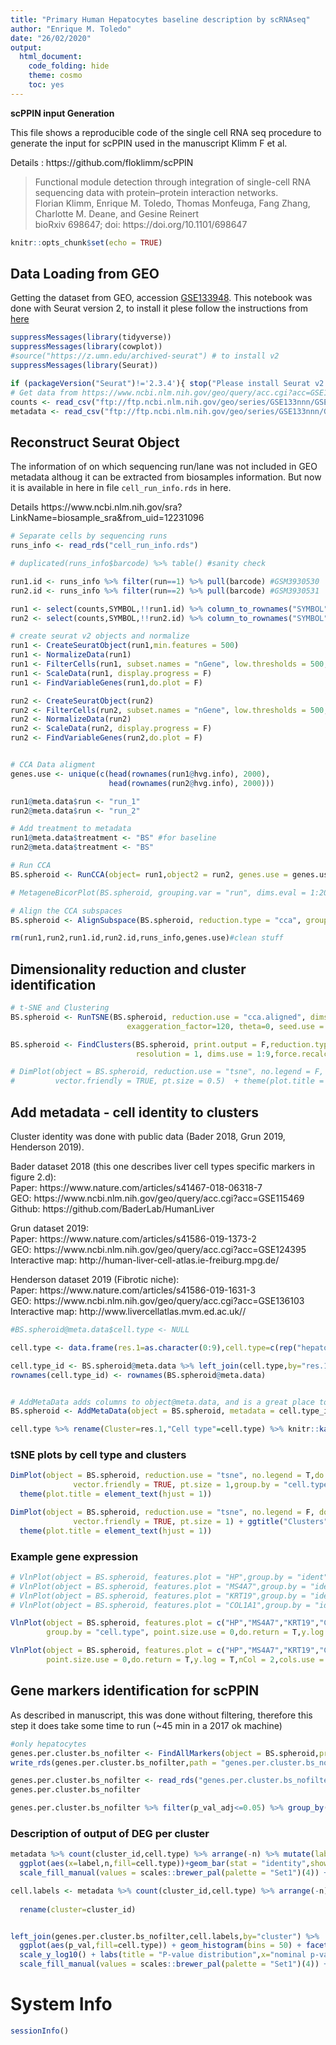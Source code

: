 ```yaml
---
title: "Primary Human Hepatocytes baseline description by scRNAseq"
author: "Enrique M. Toledo"
date: "26/02/2020"
output: 
  html_document: 
    code_folding: hide
    theme: cosmo
    toc: yes
---
```


**scPPIN input Generation**


This file shows a reproducible code of the single cell RNA seq procedure to generate the input for scPPIN used in the manuscript Klimm F et al.
    
Details : https://github.com/floklimm/scPPIN
      
> Functional module detection through integration of single-cell RNA sequencing data with protein–protein interaction networks.  
> Florian Klimm, Enrique M. Toledo, Thomas Monfeuga, Fang Zhang, Charlotte M. Deane, and Gesine Reinert  
> bioRxiv 698647; doi: https://doi.org/10.1101/698647     

 
```r
knitr::opts_chunk$set(echo = TRUE)
```

## Data Loading from GEO

Getting the dataset from GEO, accession [GSE133948](https://www.ncbi.nlm.nih.gov/geo/query/acc.cgi?acc=GSE133948).
This notebook was done with Seurat version 2, to install it plese follow the instructions from [here](https://satijalab.org/seurat/install.html)

```r
suppressMessages(library(tidyverse))
suppressMessages(library(cowplot))
#source("https://z.umn.edu/archived-seurat") # to install v2 
suppressMessages(library(Seurat))
```

```r
if (packageVersion("Seurat")!='2.3.4'){ stop("Please install Seurat v2. Instructions here: https://satijalab.org/seurat/install.html")}
# Get data from https://www.ncbi.nlm.nih.gov/geo/query/acc.cgi?acc=GSE133948
counts <- read_csv("ftp://ftp.ncbi.nlm.nih.gov/geo/series/GSE133nnn/GSE133948/suppl/GSE133948_Raw.counts_baseline_liverspheroid.csv.gz") %>% rename(SYMBOL=X1)
metadata <- read_csv("ftp://ftp.ncbi.nlm.nih.gov/geo/series/GSE133nnn/GSE133948/suppl/GSE133948_metadata_cells.csv.gz")
```

## Reconstruct Seurat Object

The information of on which sequencing run/lane was not included in GEO metadata althoug it can be extracted from biosamples information. But now it is available in here in file `cell_run_info.rds` in here.    

Details https://www.ncbi.nlm.nih.gov/sra?LinkName=biosample_sra&from_uid=12231096   

```r
# Separate cells by sequencing runs
runs_info <- read_rds("cell_run_info.rds")

# duplicated(runs_info$barcode) %>% table() #sanity check

run1.id <- runs_info %>% filter(run==1) %>% pull(barcode) #GSM3930530
run2.id <- runs_info %>% filter(run==2) %>% pull(barcode) #GSM3930531

run1 <- select(counts,SYMBOL,!!run1.id) %>% column_to_rownames("SYMBOL") %>% as.data.frame()
run2 <- select(counts,SYMBOL,!!run2.id) %>% column_to_rownames("SYMBOL") %>% as.data.frame()

# create seurat v2 objects and normalize
run1 <- CreateSeuratObject(run1,min.features = 500)
run1 <- NormalizeData(run1)
run1 <- FilterCells(run1, subset.names = "nGene", low.thresholds = 500, high.thresholds = 6000)
run1 <- ScaleData(run1, display.progress = F)
run1 <- FindVariableGenes(run1,do.plot = F)

run2 <- CreateSeuratObject(run2)
run2 <- FilterCells(run2, subset.names = "nGene", low.thresholds = 500, high.thresholds = 6000)
run2 <- NormalizeData(run2)
run2 <- ScaleData(run2, display.progress = F)
run2 <- FindVariableGenes(run2,do.plot = F)


# CCA Data aligment
genes.use <- unique(c(head(rownames(run1@hvg.info), 2000),
                      head(rownames(run2@hvg.info), 2000)))

run1@meta.data$run <- "run_1"
run2@meta.data$run <- "run_2"

# Add treatment to metadata
run1@meta.data$treatment <- "BS" #for baseline
run2@meta.data$treatment <- "BS"

# Run CCA
BS.spheroid <- RunCCA(object= run1,object2 = run2, genes.use = genes.use)

# MetageneBicorPlot(BS.spheroid, grouping.var = "run", dims.eval = 1:20, display.progress = F)

# Align the CCA subspaces 
BS.spheroid <- AlignSubspace(BS.spheroid, reduction.type = "cca", grouping.var = "run", dims.align = 1:9)

rm(run1,run2,run1.id,run2.id,runs_info,genes.use)#clean stuff
```


## Dimensionality reduction and cluster identification

```r
# t-SNE and Clustering
BS.spheroid <- RunTSNE(BS.spheroid, reduction.use = "cca.aligned", dims.use = 1:9, do.fast = F,perplexity=100,
                          exaggeration_factor=120, theta=0, seed.use = 12345,tsne.method = "Rtsne")

BS.spheroid <- FindClusters(BS.spheroid, print.output = F,reduction.type = "cca.aligned",
                            resolution = 1, dims.use = 1:9,force.recalc = T,save.SNN=T)

# DimPlot(object = BS.spheroid, reduction.use = "tsne", no.legend = F, do.return = TRUE, group.by = "ident",
#         vector.friendly = TRUE, pt.size = 0.5)  + theme(plot.title = element_text(hjust = 0.5))

```


## Add metadata -  cell identity to clusters

Cluster identity was done with public data (Bader 2018, Grun 2019, Henderson 2019).

Bader dataset 2018 (this one describes liver cell types specific markers in figure 2.d):     
Paper: https://www.nature.com/articles/s41467-018-06318-7    
GEO: https://www.ncbi.nlm.nih.gov/geo/query/acc.cgi?acc=GSE115469    
Github: https://github.com/BaderLab/HumanLiver    
     
Grun dataset 2019:      
Paper: https://www.nature.com/articles/s41586-019-1373-2   
GEO: https://www.ncbi.nlm.nih.gov/geo/query/acc.cgi?acc=GSE124395   
Interactive map: http://human-liver-cell-atlas.ie-freiburg.mpg.de/    
     
Henderson dataset 2019 (Fibrotic niche):    
Paper: https://www.nature.com/articles/s41586-019-1631-3    
GEO: https://www.ncbi.nlm.nih.gov/geo/query/acc.cgi?acc=GSE136103    
Interactive map: http://www.livercellatlas.mvm.ed.ac.uk//   


```r
#BS.spheroid@meta.data$cell.type <- NULL

cell.type <- data.frame(res.1=as.character(0:9),cell.type=c(rep("hepatocyte",4),"macrophage",rep("hepatocyte",3),"cholangiocytes","stellated"))

cell.type_id <- BS.spheroid@meta.data %>% left_join(cell.type,by="res.1") #%>% dplyr::select(cell.type)
rownames(cell.type_id) <- rownames(BS.spheroid@meta.data)


# AddMetaData adds columns to object@meta.data, and is a great place to
BS.spheroid <- AddMetaData(object = BS.spheroid, metadata = cell.type_id, col.name = "cell.type")

cell.type %>% rename(Cluster=res.1,"Cell type"=cell.type) %>% knitr::kable()
```

### tSNE plots by cell type and clusters
```r
DimPlot(object = BS.spheroid, reduction.use = "tsne", no.legend = T,do.label = T, do.return = TRUE, 
              vector.friendly = TRUE, pt.size = 1,group.by = "cell.type") + ggtitle("Cell types") +
  theme(plot.title = element_text(hjust = 1))

DimPlot(object = BS.spheroid, reduction.use = "tsne", no.legend = F, do.return = TRUE, 
              vector.friendly = TRUE, pt.size = 1) + ggtitle("Clusters") + 
  theme(plot.title = element_text(hjust = 1))


```

### Example gene expression
```r
# VlnPlot(object = BS.spheroid, features.plot = "HP",group.by = "ident", point.size.use = 0,do.return = T,y.log = T) + theme_classic() + theme(legend.position = "none")
# VlnPlot(object = BS.spheroid, features.plot = "MS4A7",group.by = "ident", point.size.use = 0,do.return = T,y.log = T) + theme_classic() + theme(legend.position = "none")
# VlnPlot(object = BS.spheroid, features.plot = "KRT19",group.by = "ident", point.size.use = 0,do.return = T,y.log = T) + theme_classic() + theme(legend.position = "none")
# VlnPlot(object = BS.spheroid, features.plot = "COL1A1",group.by = "ident", point.size.use = 0,do.return = T,y.log = T) + theme_classic() + theme(legend.position = "none")

VlnPlot(object = BS.spheroid, features.plot = c("HP","MS4A7","KRT19","COL1A1"),
        group.by = "cell.type", point.size.use = 0,do.return = T,y.log = T,nCol = 2,cols.use = scales::viridis_pal()(4)) 

VlnPlot(object = BS.spheroid, features.plot = c("HP","MS4A7","KRT19","COL1A1"),
        point.size.use = 0,do.return = T,y.log = T,nCol = 2,cols.use = scales::viridis_pal()(10)) 

```


## Gene markers identification for scPPIN

As described in manuscript, this was done without filtering, therefore this step it does take some time to run (~45 min in a 2017 ok machine)
```r
#only hepatocytes
genes.per.cluster.bs_nofilter <- FindAllMarkers(object = BS.spheroid,print.bar = F,random.seed = 12345,logfc.threshold=0.0,return.thresh = 1)
write_rds(genes.per.cluster.bs_nofilter,path = "genes.per.cluster.bs_nofilter_20190423.RDS",compress = "xz")
```

```r
genes.per.cluster.bs_nofilter <- read_rds("genes.per.cluster.bs_nofilter_20190423.RDS") %>% as_tibble()
genes.per.cluster.bs_nofilter

genes.per.cluster.bs_nofilter %>% filter(p_val_adj<=0.05) %>% group_by(cluster) %>% inner_join(cell.type,by=c("cluster"="res.1")) %>% count(cell.type) %>% rename("number of cells"=n)

```


### Description of output of DEG per cluster

```r

metadata %>% count(cluster_id,cell.type) %>% arrange(-n) %>% mutate(label=paste0("C",cluster_id,"_",cell.type)) %>% 
  ggplot(aes(x=label,n,fill=cell.type))+geom_bar(stat = "identity",show.legend = F) + labs(x=NULL,y="Counts") + coord_flip() +
  scale_fill_manual(values = scales::brewer_pal(palette = "Set1")(4)) + ggtitle("Cells per cluster")

cell.labels <- metadata %>% count(cluster_id,cell.type) %>% arrange(-n) %>% mutate(label=paste0("C",cluster_id,"_",cell.type),
                                                                                   cluster_id=as.character(cluster_id)) %>%
  rename(cluster=cluster_id)


left_join(genes.per.cluster.bs_nofilter,cell.labels,by="cluster") %>% 
  ggplot(aes(p_val,fill=cell.type)) + geom_histogram(bins = 50) + facet_wrap(~label,scales = "free_y",ncol = 3) + 
  scale_y_log10() + labs(title = "P-value distribution",x="nominal p-value",y="count") + theme_classic() +
  scale_fill_manual(values = scales::brewer_pal(palette = "Set1")(4)) + theme(legend.position = "none")


```


<!-- ### Pairwise combination cluster versus cluster -->


<!-- ```{r,eval=FALSE} -->
<!-- # get all pairwise combinations, half of the triangle -->
<!-- #Clusters <- unique(as.numeric(BS.spheroid@meta.data$res.1)) %>% sort() -->

<!-- Clusters <- cell.type %>% filter(cell.type=="hepatocyte") %>% pull(res.1) %>% as.character() -->

<!-- pariwised.combinations <- combn(Clusters,2) %>% t() %>% data.frame() %>% rename(ident.1=X1,ident.2=X2) -->


<!-- # A versus B amd B versus A just for completeness -->
<!-- pariwised.combinations <- rbind(pariwised.combinations, -->
<!--                                 data.frame(ident.1=pariwised.combinations$ident.2,ident.2=pariwised.combinations$ident.1)) -->

<!-- BS.spheroid <- SetAllIdent(BS.spheroid,id = "res.1" ) -->

<!-- cluster_vs_cluster <- data.frame() -->
<!-- for (i in 1:nrow(pariwised.combinations)) { -->
<!--   combination <- paste0("Cluster_Number_",pariwised.combinations[i,1],"_vs_",pariwised.combinations[i,2])   -->
<!--   DEG <- FindMarkers(BS.spheroid, ident.1 = pariwised.combinations[i,1], ident.2 = pariwised.combinations[i,2],print.bar = F,logfc.threshold=0.0,random.seed = 12345) -->
<!--   DEG <- DEG %>% rownames_to_column("symbol") %>% mutate(ident.1_vs_ident.2=paste(combination),ident.1 = pariwised.combinations[i,1], ident.2 = pariwised.combinations[i,2]) -->
<!--   cluster_vs_cluster <- rbind(cluster_vs_cluster,DEG) -->
<!-- } -->

<!-- saveRDS(cluster_vs_cluster,"cluster_vs_cluster_DEG_version4.RDS",compress = "xz") -->

<!-- message("Adjusted p-val need to be corrected") -->
<!-- cluster_vs_cluster$p_val_adj <- p.adjust(cluster_vs_cluster$p_val_adj,method = "BH") -->

<!-- ``` -->







# System Info
```r
sessionInfo()
```





